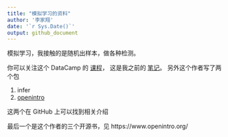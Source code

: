 ```yaml
---
title: "模拟学习的资料"
author: '李家翔'
date: '`r Sys.Date()`'
output: github_document
---
```


模拟学习，我接触的是随机出样本，做各种检测。

你可以关注这个 DataCamp 的
[课程](https://www.datacamp.com/courses/inference-for-numerical-data)，
这是我之前的
[笔记](https://jiaxiangli.netlify.com/2018/01/26/inference-for-numerical-data/)。
另外这个作者写了两个包

1. infer
1. [openintro](https://github.com/OpenIntroStat/openintro-r-package)

这两个在 GitHub 上可以找到相关介绍

最后一个是这个作者的三个开源书，见 https://www.openintro.org/
